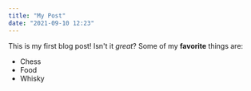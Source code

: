 ```yaml
---
title: "My Post"
date: "2021-09-10 12:23"
---
```

This is my first blog post! Isn't it *great*?
Some of my **favorite** things are:
* Chess
* Food
* Whisky